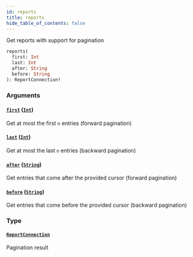 ```yaml
---
id: reports
title: reports
hide_table_of_contents: false
---
```



Get reports with support for pagination

```graphql
reports(
  first: Int
  last: Int
  after: String
  before: String
): ReportConnection!
```


### Arguments

#### [`first`](#) ([`Int`](/cartesi-rollups/next/api/graphql/scalars/int))
Get at most the first `n` entries (forward pagination)



#### [`last`](#) ([`Int`](/cartesi-rollups/next/api/graphql/scalars/int))
Get at most the last `n` entries (backward pagination)



#### [`after`](#) ([`String`](/cartesi-rollups/next/api/graphql/scalars/string))
Get entries that come after the provided cursor (forward pagination)



#### [`before`](#) ([`String`](/cartesi-rollups/next/api/graphql/scalars/string))
Get entries that come before the provided cursor (backward pagination)



### Type

#### [`ReportConnection`](/cartesi-rollups/next/api/graphql/objects/report-connection)

Pagination result
